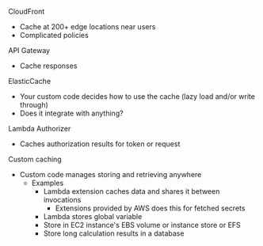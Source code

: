 CloudFront

- Cache at 200+ edge locations near users
- Complicated policies

API Gateway

- Cache responses

ElasticCache

- Your custom code decides how to use the cache (lazy load and/or write through)
- Does it integrate with anything?

Lambda Authorizer

- Caches authorization results for token or request

Custom caching

- Custom code manages storing and retrieving anywhere
  - Examples
    - Lambda extension caches data and shares it between invocations
      - Extensions provided by AWS does this for fetched secrets
    - Lambda stores global variable
    - Store in EC2 instance's EBS volume or instance store or EFS
    - Store long calculation results in a database
